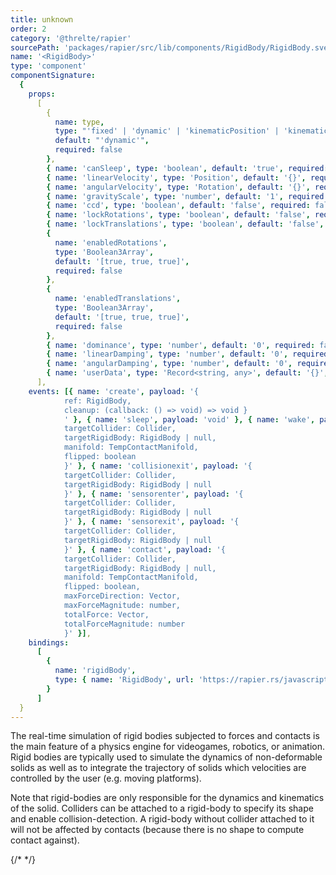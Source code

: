 ```yaml
---
title: unknown
order: 2
category: '@threlte/rapier'
sourcePath: 'packages/rapier/src/lib/components/RigidBody/RigidBody.svelte'
name: '<RigidBody>'
type: 'component'
componentSignature:
  {
    props:
      [
        {
          name: type,
          type: "'fixed' | 'dynamic' | 'kinematicPosition' | 'kinematicVelocity'",
          default: "'dynamic'",
          required: false
        },
        { name: 'canSleep', type: 'boolean', default: 'true', required: false },
        { name: 'linearVelocity', type: 'Position', default: '{}', required: false },
        { name: 'angularVelocity', type: 'Rotation', default: '{}', required: false },
        { name: 'gravityScale', type: 'number', default: '1', required: false },
        { name: 'ccd', type: 'boolean', default: 'false', required: false },
        { name: 'lockRotations', type: 'boolean', default: 'false', required: false },
        { name: 'lockTranslations', type: 'boolean', default: 'false', required: false },
        {
          name: 'enabledRotations',
          type: 'Boolean3Array',
          default: '[true, true, true]',
          required: false
        },
        {
          name: 'enabledTranslations',
          type: 'Boolean3Array',
          default: '[true, true, true]',
          required: false
        },
        { name: 'dominance', type: 'number', default: '0', required: false },
        { name: 'linearDamping', type: 'number', default: '0', required: false },
        { name: 'angularDamping', type: 'number', default: '0', required: false },
        { name: 'userData', type: 'Record<string, any>', default: '{}', required: false }
      ],
    events: [{ name: 'create', payload: '{
            ref: RigidBody,
            cleanup: (callback: () => void) => void }
            ' }, { name: 'sleep', payload: 'void' }, { name: 'wake', payload: 'void' }, { name: 'collisionenter', payload: '{
            targetCollider: Collider,
            targetRigidBody: RigidBody | null,
            manifold: TempContactManifold,
            flipped: boolean
            }' }, { name: 'collisionexit', payload: '{
            targetCollider: Collider,
            targetRigidBody: RigidBody | null
            }' }, { name: 'sensorenter', payload: '{
            targetCollider: Collider,
            targetRigidBody: RigidBody | null
            }' }, { name: 'sensorexit', payload: '{
            targetCollider: Collider,
            targetRigidBody: RigidBody | null
            }' }, { name: 'contact', payload: '{
            targetCollider: Collider,
            targetRigidBody: RigidBody | null,
            manifold: TempContactManifold,
            flipped: boolean,
            maxForceDirection: Vector,
            maxForceMagnitude: number,
            totalForce: Vector,
            totalForceMagnitude: number
            }' }],
    bindings:
      [
        {
          name: 'rigidBody',
          type: { name: 'RigidBody', url: 'https://rapier.rs/javascript3d/classes/RigidBody.html' }
        }
      ]
  }
---
```


The real-time simulation of rigid bodies subjected to forces and contacts is the main feature of a physics engine for videogames, robotics, or animation. Rigid bodies are typically used to simulate the dynamics of non-deformable solids as well as to integrate the trajectory of solids which velocities are controlled by the user (e.g. moving platforms).

Note that rigid-bodies are only responsible for the dynamics and kinematics of the solid. Colliders can be attached to a rigid-body to specify its shape and enable collision-detection. A rigid-body without collider attached to it will not be affected by contacts (because there is no shape to compute contact against).

{/* <Example path="rapier/rigid-body" /> */}

